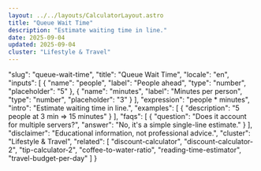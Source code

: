 ```yaml
---
layout: ../../layouts/CalculatorLayout.astro
title: "Queue Wait Time"
description: "Estimate waiting time in line."
date: 2025-09-04
updated: 2025-09-04
cluster: "Lifestyle & Travel"
---
```


  "slug": "queue-wait-time",
  "title": "Queue Wait Time",
  "locale": "en",
  "inputs": [
    {
      "name": "people",
      "label": "People ahead",
      "type": "number",
      "placeholder": "5"
    },
    {
      "name": "minutes",
      "label": "Minutes per person",
      "type": "number",
      "placeholder": "3"
    }
  ],
  "expression": "people * minutes",
  "intro": "Estimate waiting time in line.",
  "examples": [
    {
      "description": "5 people at 3 min ⇒ 15 minutes"
    }
  ],
  "faqs": [
    {
      "question": "Does it account for multiple servers?",
      "answer": "No, it's a simple single-line estimate."
    }
  ],
  "disclaimer": "Educational information, not professional advice.",
  "cluster": "Lifestyle & Travel",
  "related": [
    "discount-calculator",
    "discount-calculator-2",
    "tip-calculator-2",
    "coffee-to-water-ratio",
    "reading-time-estimator",
    "travel-budget-per-day"
  ]
}

<Calculator schema={schema} />
